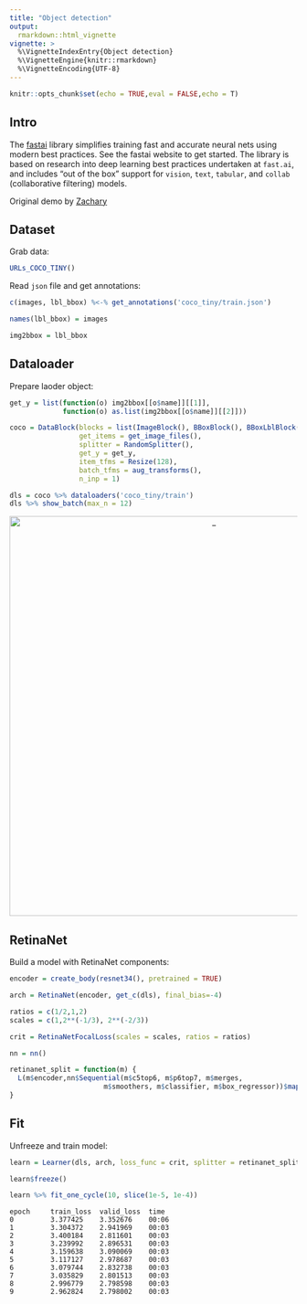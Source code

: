---
title: "Object detection"
output:
  rmarkdown::html_vignette
vignette: >
  %\VignetteIndexEntry{Object detection}
  %\VignetteEngine{knitr::rmarkdown}
  %\VignetteEncoding{UTF-8}
---

```{r setup, include=FALSE}
knitr::opts_chunk$set(echo = TRUE,eval = FALSE,echo = T)
```

## Intro

The [fastai](https://github.com/fastai/fastai) library simplifies training fast and accurate neural nets using modern best practices. See the fastai website to get started. The library is based on research into deep learning best practices undertaken at ```fast.ai```, and includes "out of the box" support for ```vision```, ```text```, ```tabular```, and ```collab``` (collaborative filtering) models. 

Original demo by [Zachary](https://github.com/muellerzr/Practical-Deep-Learning-for-Coders-2.0/blob/master/Computer%20Vision/06_Object_Detection.ipynb)

## Dataset

Grab data:


```{r}
URLs_COCO_TINY()
```


Read ```json``` file and get annotations:

```{r}
c(images, lbl_bbox) %<-% get_annotations('coco_tiny/train.json')

names(lbl_bbox) = images

img2bbox = lbl_bbox
```


## Dataloader

Prepare laoder object:

```{r}
get_y = list(function(o) img2bbox[[o$name]][[1]],
             function(o) as.list(img2bbox[[o$name]][[2]]))

coco = DataBlock(blocks = list(ImageBlock(), BBoxBlock(), BBoxLblBlock()),
                 get_items = get_image_files(),
                 splitter = RandomSplitter(),
                 get_y = get_y,
                 item_tfms = Resize(128),
                 batch_tfms = aug_transforms(),
                 n_inp = 1)

dls = coco %>% dataloaders('coco_tiny/train')
dls %>% show_batch(max_n = 12)
```


<center>

<img src="images/detect.png" alt="_" style="width: 700px;"/>

</center>


## RetinaNet

Build a model with RetinaNet components:

```{r}
encoder = create_body(resnet34(), pretrained = TRUE)

arch = RetinaNet(encoder, get_c(dls), final_bias=-4)

ratios = c(1/2,1,2)
scales = c(1,2**(-1/3), 2**(-2/3))

crit = RetinaNetFocalLoss(scales = scales, ratios = ratios)

nn = nn()

retinanet_split = function(m) {
  L(m$encoder,nn$Sequential(m$c5top6, m$p6top7, m$merges,
                       m$smoothers, m$classifier, m$box_regressor))$map(params())
}
```


## Fit

Unfreeze and train model:

```{r}
learn = Learner(dls, arch, loss_func = crit, splitter = retinanet_split)

learn$freeze()

learn %>% fit_one_cycle(10, slice(1e-5, 1e-4))
```

```
epoch     train_loss  valid_loss  time    
0         3.377425    3.352676    00:06     
1         3.304372    2.941969    00:03     
2         3.400184    2.811601    00:03     
3         3.239992    2.896531    00:03     
4         3.159638    3.090069    00:03     
5         3.117127    2.978687    00:03     
6         3.079744    2.832738    00:03     
7         3.035829    2.801513    00:03     
8         2.996779    2.798598    00:03     
9         2.962824    2.798002    00:03  
```

